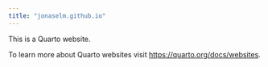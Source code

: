 ```yaml
---
title: "jonaselm.github.io"
---
```


This is a Quarto website.

To learn more about Quarto websites visit <https://quarto.org/docs/websites>.

